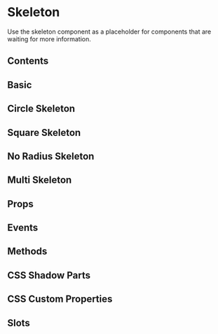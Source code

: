 # Skeleton

Use the skeleton component as a placeholder for components that are waiting for more information.

## Contents

## Basic


<Basic />

## Circle Skeleton


<CircleSkeleton />

## Square Skeleton


<SquareSkeleton />

## No Radius Skeleton


<NoRadiusSkeleton />

## Multi Skeleton


<MultiSkeleton />

## Props


<Props />

## Events


<Events />

## Methods


<Methods />

## CSS Shadow Parts


<Parts />

## CSS Custom Properties


<CustomProps />

## Slots


<Slots />
